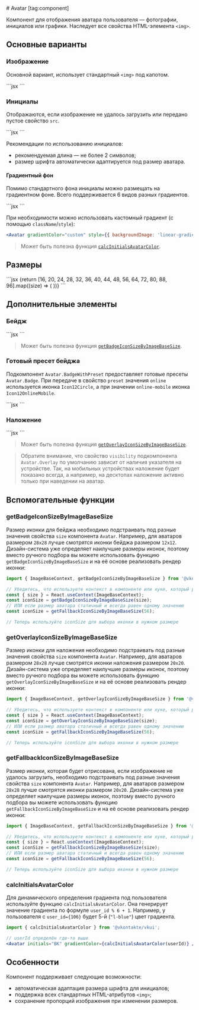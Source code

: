 <Overview>
# Avatar [tag:component]

Компонент для отображения аватара пользователя — фотографии, инициалов или графики. Наследует все свойства HTML-элемента `<img>`.

</Overview>

## Основные варианты

### Изображение

Основной вариант, использует стандартный `<img>` под капотом.

<Playground>
  ```jsx
  <Avatar src="https://avatars.githubusercontent.com/u/61377022?s=50" alt="Фото пользователя" />
  ```
</Playground>

### Инициалы

Отображаются, если изображение не удалось загрузить или передано пустое свойство `src`.

<Playground>
  ```jsx
  <Avatar initials="ВК" />
  ```
</Playground>

Рекомендации по использованию инициалов:

- рекомендуемая длина — не более 2 символов;
- размер шрифта автоматически адаптируется под размер аватара.

#### Градиентный фон

Помимо стандартного фона инициалы можно размещать на градиентном фоне.
Всего поддерживается 6 видов разных градиентов.

<Playground>
  ```jsx
  <Avatar initials="ВК" gradientColor={6} />
  ```
</Playground>

При необходимости можно использовать кастомный градиент (с помощью `className`/`style`):

```jsx
<Avatar gradientColor="custom" style={{ backgroundImage: 'linear-gradient(...)' }} />
```

> Может быть полезна функция [`calcInitialsAvatarColor`](#calcinitialsavatarcolor).

## Размеры

<Playground>
  ```jsx
  {return [16, 20, 24, 28, 32, 36, 40, 44, 48, 56, 64, 72, 80, 88, 96].map((size) => (
    <Avatar key={size} src="https://avatars.githubusercontent.com/u/32414396?s=100" size={size} />
  ))}
  ```
</Playground>

## Дополнительные элементы

### Бейдж

<Playground>
  ```jsx
  <Avatar src="https://avatars.githubusercontent.com/u/26322098?s=56" size={56}>
    <Avatar.Badge background="stroke">
      <Icon20GiftCircleFillRed />
    </Avatar.Badge>
  </Avatar>
  ```
</Playground>

> Может быть полезна функция [`getBadgeIconSizeByImageBaseSize`](#getbadgeiconsizebyimagebasesize).

### Готовый пресет бейджа

Подкомпонент `Avatar.BadgeWithPreset` предоставляет готовые пресеты `Avatar.Badge`.
При передаче в свойство `preset` значения `online` используется иконка `Icon12Circle`,
а при значении `online-mobile` иконка `Icon12OnlineMobile`.

<Playground>
  ```jsx
  <Avatar src="https://avatars.githubusercontent.com/u/14944123?s=50" size={48}>
    <Avatar.BadgeWithPreset preset="online" />
  </Avatar>
  <Avatar src="https://avatars.githubusercontent.com/u/7431217?s=50" size={48}>
    <Avatar.BadgeWithPreset preset="online-mobile" />
  </Avatar>
  ```
</Playground>

### Наложение

<Playground>
  ```jsx
  <Avatar src="https://avatars.githubusercontent.com/u/91548592?s=50">
    <Avatar.Overlay theme="dark" visibility="always">
      <Icon24Camera />
    </Avatar.Overlay>
  </Avatar>
  ```
</Playground>

> Может быть полезна функция [`getOverlayIconSizeByImageBaseSize`](#getoverlayiconsizebyimagebasesize).

> Обратите внимание, что свойство `visibility` подкомпонента `Avatar.Overlay` по умолчанию
> зависит от наличия указателя на устройстве. Так, на мобильных устройствах наложение будет
> показано всегда, а например, на десктопах наложение активно только при наведении на аватар.

## Вспомогательные функции

### getBadgeIconSizeByImageBaseSize

Размер иконки для бейджа необходимо подстраивать под разные значения свойства `size` компонента `Avatar`.
Например, для аватаров размером `28x28` лучше смотрятся иконки бейджа размером `12x12`.
Дизайн-система уже определяет наилучшие размеры иконок, поэтому вместо
ручного подбора вы можете использовать функцию `getBadgeIconSizeByImageBaseSize` и на её основе реализовать
рендер иконки:

```jsx
import { ImageBaseContext, getBadgeIconSizeByImageBaseSize } from '@vkontakte/vkui';

// Убедитесь, что используете контекст в компоненте или хуке, который расположен ниже `Avatar`.
const { size } = React.useContext(ImageBaseContext);
const iconSize = getBadgeIconSizeByImageBaseSize(size);
// ИЛИ если размер аватара статичный и всегда равен одному значению
const iconSize = getFallbackIconSizeByImageBaseSize(56);

// Теперь используйте iconSize для выбора иконки в нужном размере
```

### getOverlayIconSizeByImageBaseSize

Размер иконки для наложения необходимо подстраивать под разные значения свойства `size` компонента `Avatar`.
Например, для аватаров размером `28x28` лучше смотрятся иконки наложения размером `20x20`.
Дизайн-система уже определяет наилучшие размеры иконок, поэтому вместо
ручного подбора вы можете использовать функцию `getOverlayIconSizeByImageBaseSize` и на её основе реализовать
рендер иконки:

```jsx
import { ImageBaseContext, getOverlayIconSizeByImageBaseSize } from '@vkontakte/vkui';

// Убедитесь, что используете контекст в компоненте или хуке, который расположен ниже `Avatar`.
const { size } = React.useContext(ImageBaseContext);
const iconSize = getOverlayIconSizeByImageBaseSize(size);
// ИЛИ если размер аватара статичный и всегда равен одному значению
const iconSize = getFallbackIconSizeByImageBaseSize(56);

// Теперь используйте iconSize для выбора иконки в нужном размере
```

### getFallbackIconSizeByImageBaseSize

Размер иконки, которая будет отрисована, если изображение не удалось загрузить,
необходимо подстраивать под разные значения свойства `size` компонента `Avatar`.
Например, для аватаров размером `28x28` лучше смотрятся иконки размером `20x20`.
Дизайн-система уже определяет наилучшие размеры иконок, поэтому вместо
ручного подбора вы можете использовать функцию `getFallbackIconSizeByImageBaseSize` и на её основе реализовать
рендер иконки:

```jsx
import { ImageBaseContext, getFallbackIconSizeByImageBaseSize } from '@vkontakte/vkui';

// Убедитесь, что используете контекст в компоненте или хуке, который расположен ниже `Avatar`.
const { size } = React.useContext(ImageBaseContext);
const iconSize = getFallbackIconSizeByImageBaseSize(size);
// ИЛИ если размер аватара статичный и всегда равен одному значению
const iconSize = getFallbackIconSizeByImageBaseSize(56);

// Теперь используйте iconSize для выбора иконки в нужном размере
```

### calcInitialsAvatarColor

Для динамического определения градиента под пользователя используйте функцию `calcInitialsAvatarColor`.
Она генерирует значение градиента по формуле `user_id % 6 + 1`.
Например, у пользователя с `user_id={106}` будет 5-й (`"l-blue"`) цвет градиента.

```jsx
import { calcInitialsAvatarColor } from '@vkontakte/vkui';

// userId определён где-то выше
<Avatar initials="ВК" gradientColor={calcInitialsAvatarColor(userId)} />;
```

## Особенности

Компонент поддерживает следующие возможности:

- автоматическая адаптация размера шрифта для инициалов;
- поддержка всех стандартных HTML-атрибутов `<img>`;
- сохранение пропорций изображения при изменении размеров.
